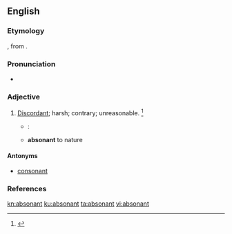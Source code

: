 ==English==

===Etymology===
{{prefix|ab|sonant|t1=away|t2=voiced sound}}, from {{etyl|la|en}} {{term|sonare||sound|lang=la}}.

===Pronunciation===
* {{a|US}} {{IPA|/ˈæb.sə.nn̩t/|/ˈæb.snn̩t/}}

===Adjective===
{{en-adj}}

# {{context|now|_|rare|lang=en}} [[discordant|Discordant]]; harsh; contrary; unreasonable. {{defdate|First attested in the mid 16<sup>th</sup> century.}}<ref name=SOED>{{R:SOED5|page=9}}</ref>
#* {{w|Francis Quarles}}:
#* '''absonant''' to nature

====Antonyms====
* [[consonant]]

===References===
<references/>

[[kn:absonant]]
[[ku:absonant]]
[[ta:absonant]]
[[vi:absonant]]